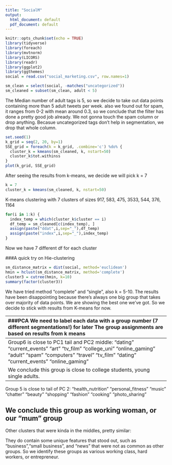 ---
title: "SocialM"
output:
  html_document: default
  pdf_document: default
---

```{r setup, include=FALSE}
knitr::opts_chunk$set(echo = TRUE)
library(tidyverse)
library(foreach)
library(mvtnorm)
library(LICORS)
library(readr)
library(ggplot2)
library(ggthemes)
social = read.csv("social_marketing.csv", row.names=1)
```

```{r}
sm_clean = select(social, -matches("uncategorized"))
sm_cleaned = subset(sm_clean, adult < 5)
```
The Median number of adult tags is 5, so we decide to take out data points containing more than 5 adult tweets per week. also we found out for spam, it ranges from 0-2 with mean around 0.3, so we conclude that the filter has done a pretty good job already. We not gonna touch the spam column or drop anything. Becasue uncategorized tags don't help in segmentation, we drop that whole column. 

```{r}
set.seed(1)
k_grid = seq(2, 20, by=1)
SSE_grid = foreach(k = k_grid, .combine='c') %do% {
  cluster_k = kmeans(sm_cleaned, k, nstart=50)
  cluster_k$tot.withinss
}
plot(k_grid, SSE_grid)
```
After seeing the results from k-means, we decide we will pick k = 7

```{r}
k = 7
cluster_k = kmeans(sm_cleaned, k, nstart=50)
```
K-means clustering with 7 clusters of sizes 917, 583, 475, 3533, 544, 376, 1164

```{r}
for(i in 1:k) { 
  index_temp = which(cluster_k$cluster == i)
  df_temp = sm_cleaned[c(index_temp), ]
  assign(paste("ddat",i,sep="_"),df_temp) 
  assign(paste("index",i,sep="_"),index_temp) 
} 
```
Now we have 7 different df for each cluster

###A quick try on Hie-clustering
```{r}
sm_distance_matrix = dist(social, method='euclidean')
hmin = hclust(sm_distance_matrix, method='complete')
cluster3 = cutree(hmin, k=10)
summary(factor(cluster3))
```
We have tried method "complete" and "single", also k = 5-10. The results have been disappointing because there's always one big group that takes over majority of data points. We are showing the best one we've got. So we decide to stick with results from K-means for now.

-------------------------------------------------------------------------------------------------
###PCA
We need to label each data with a group number (7 different segmentations!) for later 
The group assignments are based on results from k means
```{r}
sm_cleaned['group'] = NA

sm_cleaned$group[index_1] = 'group1'
sm_cleaned$group[index_2] = 'group2'
sm_cleaned$group[index_3] = 'group3'
sm_cleaned$group[index_4] = 'group4'
sm_cleaned$group[index_5] = 'group5'
sm_cleaned$group[index_6] = 'group6'
sm_cleaned$group[index_7] = 'group7'
```

```{r}
z = sm_cleaned[,1:35]
pc1 = prcomp(z, scale.=TRUE)
```

```{r}
loadings = pc1$rotation
scores = pc1$x
qplot(scores[,1], scores[,2], color = sm_cleaned$group, xlab = 'Component 1', ylab = 'Component 2') +scale_color_colorblind()
```

It's obvious that there are some distinct groups such as 3, 5 and 6.
Let's do some head & tail to analyze what component 1 & 2 represents.
```{r}
o1 = order(loadings[,1], decreasing = TRUE)
colnames(z)[head(o1,10)]
colnames(z)[tail(o1,10)]
colnames(z)[o1[20:25]]

o2 = order(loadings[,2], decreasing = TRUE)
colnames(z)[head(o2,10)]
colnames(z)[tail(o2,10)]
colnames(z)[o2[20:25]]
```

Seperate them into individual plots to see lcearly
```{r}
sm.group = sm_cleaned$group

qplot(scores[,1], scores[,2], facets=~sm.group, xlab = 'Component 1', ylab = 'Component 2')
```
Group3 is closer to head of PC1 and PC2 than any other groups.
"religion"      "food"          "parenting"     "sports_fandom" "school"       
"family"        "beauty"        "crafts"        "cooking"       "fashion"
 
"religion"      "sports_fandom" "parenting"     "food"          "school"       
"family"        "news"          "automotive"    "adult"         "crafts"

We conclude that this group should be more family oriented, older adults who's already married. 
-----------------------------------------------------------------------------------------------
Group6 is close to PC1 tail and PC2 middle:
 "dating"           "current_events"  "art"              "tv_film"          "college_uni"      "online_gaming"   "adult"            "spam" 
"computers"      "travel"         "tv_film"        "dating"         "current_events"
"online_gaming"

We conclude this group is close to college students, young single adults.
---------------------------------------------------------------------------------------------
Group 5 is close to tail of PC 2:
   "health_nutrition" "personal_fitness" "music"          "chatter"          "beauty"           "shopping"         "fashion"      "cooking"          "photo_sharing" 
   
We conclude this group as working woman, or our "mum" group
--------------------------------------------------------------------------------------------
Other clusters that were kinda in the middles, pretty similar:

They do contain some unique features that stood out, such as "business","small business", and "news" that were not as common as other groups. So we identify these groups as various working class, hard workers, or entrepreneur. 
